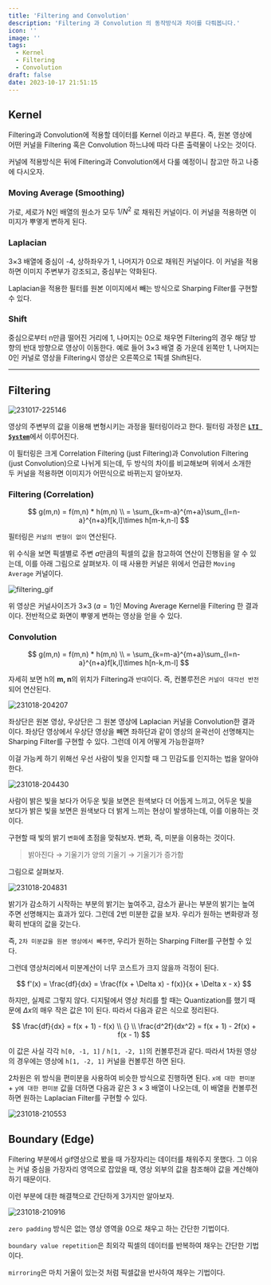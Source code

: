 ```yaml
---
title: 'Filtering and Convolution'
description: 'Filtering 과 Convolution 의 동작방식과 차이를 다뤄봅니다.'
icon: ''
image: ''
tags:
  - Kernel
  - Filtering
  - Convolution
draft: false
date: 2023-10-17 21:51:15
---
```


## Kernel

Filtering과 Convolution에 적용할 데이터를 Kernel 이라고 부른다.
즉, 원본 영상에 어떤 커널을 Filtering 혹은 Convolution 하느냐에 따라 다른 출력물이 나오는 것이다.

커널에 적용방식은 뒤에 Filtering과 Convolution에서 다룰 예정이니 참고만 하고 나중에 다시오자.

### Moving Average (Smoothing)

가로, 세로가 N인 배열의 원소가 모두 $1/N^2$ 로 채워진 커널이다.
이 커널을 적용하면 이미지가 뿌옇게 변하게 된다.

### Laplacian

3$\times$3 배열에 중심이 -4, 상하좌우가 1, 나머지가 0으로 채워진 커널이다.
이 커널을 적용하면 이미지 주변부가 강조되고, 중심부는 약화된다.

Laplacian을 적용한 필터를 원본 이미지에서 빼는 방식으로 Sharping Filter를 구현할 수 있다.

### Shift

중심으로부터 n만큼 떨어진 거리에 1, 나머지는 0으로 채우면 Filtering의 경우 해당 방향의 반대 방향으로 영상이 이동한다.
예로 들어 3$\times$3 배열 중 가운데 왼쪽만 1, 나머지는 0인 커널로 영상을 Filtering시 영상은 오른쪽으로 1픽셀 Shift된다.

---

## Filtering

![231017-225146](/posts/mid_05/231017-225146.png)

영상의 주변부의 값을 이용해 변형시키는 과정을 필터링이라고 한다.
필터링 과정은 [**`LTI System`**](https://wjlee611.github.io/blog/univ_com-vision/mid_02#lti-system)에서 이루어진다.

이 필터링은 크게 Correlation Filtering (just Filtering)과 Convolution Filtering (just Convolution)으로 나뉘게 되는데,
두 방식의 차이를 비교해보며 위에서 소개한 두 커널을 적용하면 이미지가 어떤식으로 바뀌는지 알아보자.

### Filtering (Correlation)

$$
g(m,n) = f(m,n) * h(m,n) \\
= \sum_{k=m-a}^{m+a}\sum_{l=n-a}^{n+a}f[k,l]\times h[m-k,n-l]
$$

필터링은 `커널의 변형이 없이` 연산된다.

위 수식을 보면 픽셀별로 주변 $a$만큼의 픽셀의 값을 참고하여 연산이 진행됨을 알 수 있는데, 이를 아래 그림으로 살펴보자.
이 때 사용한 커널은 위에서 언급한 `Moving Average` 커널이다.

![filtering_gif](/posts/mid_05/moving_average_filtering.gif)

위 영상은 커널사이즈가 3$\times$3 ($a=1$)인 Moving Average Kernel을 Filtering 한 결과이다.
전반적으로 화면이 뿌옇게 변하는 영상을 얻을 수 있다.  

### Convolution

$$
g(m,n) = f(m,n) * h(m,n) \\
= \sum_{k=m-a}^{m+a}\sum_{l=n-a}^{n+a}f[k,l]\times h[n-k,m-l]
$$

자세히 보면 h의 **m, n**의 위치가 Filtering과 `반대`이다.
즉, 컨볼루전은 `커널이 대각선 반전`되어 연산된다.

![231018-204207](/posts/mid_05/231018-204207.png)

좌상단은 원본 영상, 우상단은 그 원본 영상에 Laplacian 커널을 Convolution한 결과이다.
좌상단 영상에서 우상단 영상을 빼면 좌하단과 같이 영상의 윤곽선이 선명해지는 Sharping Filter를 구현할 수 있다.
그런데 이게 어떻게 가능한걸까?

이걸 가능케 하기 위해선 우선 사람이 빛을 인지할 때 그 민감도를 인지하는 법을 알아야 한다.

![231018-204430](/posts/mid_05/231018-204430.png)

사람이 밝은 빛을 보다가 어두운 빛을 보면은 원색보다 더 어둡게 느끼고,
어두운 빛을 보다가 밝은 빛을 보면은 원색보다 더 밝게 느끼는 현상이 발생하는데, 이를 이용하는 것이다.

구현할 때 빛의 밝기 `변화`에 초점을 맞춰보자.
변화, 즉, 미분을 이용하는 것이다.

> 밝아진다 &rarr; 기울기가 양의 기울기 &rarr; 기울기가 증가함

그림으로 살펴보자.

![231018-204831](/posts/mid_05/231018-204831.png)

밝기가 감소하기 시작하는 부분의 밝기는 높여주고, 감소가 끝나는 부분의 밝기는 높여주면 선명해지는 효과가 있다.
그런데 2번 미분한 값을 보자.
우리가 원하는 변화량과 정확히 반대의 값을 갖는다.

즉, `2차 미분값을 원본 영상에서 빼주면`, 우리가 원하는 Sharping Filter를 구현할 수 있다.

그런데 영상처리에서 미분계산이 너무 코스트가 크지 않을까 걱정이 된다.

$$
f'(x) = \frac{df}{dx} = \frac{f(x + \Delta x) - f(x)}{x + \Delta x - x}
$$

하지만, 실제로 그렇지 않다.
디지털에서 영상 처리를 할 때는 Quantization를 했기 때문에 $\Delta x$의 매우 작은 값은 1이 된다.
따라서 다음과 같은 식으로 정리된다.

$$
\frac{df}{dx} = f(x + 1) - f(x) \\
{} \\
\frac{d^2f}{dx^2} = f(x + 1) - 2f(x) + f(x - 1) 
$$

이 값은 사실 각각 `h[0, -1, 1]` / `h[1, -2, 1]`의 컨볼루전과 같다.
따라서 1차원 영상의 경우에는 영상에 `h[1, -2, 1]` 커널을 컨볼루전 하면 된다.

2차원은 위 방식을 편미분을 사용하여 비슷한 방식으로 진행하면 된다.
`x에 대한 편미분` + `y에 대한 편미분` 값을 더하면 다음과 같은 3 $\times$ 3 배열이 나오는데, 이 배열을 컨볼루전하면 원하는 Laplacian Filter를 구현할 수 있다.

![231018-210553](/posts/mid_05/231018-210553.png)

## Boundary (Edge)

Filtering 부분에서 gif영상으로 봤을 때 가장자리는 데이터를 채워주지 못했다.
그 이유는 커널 중심을 가장자리 영역으로 잡았을 때, 영상 외부의 값을 참조해야 값을 계산해야 하기 때문이다.

이런 부분에 대한 해결책으로 간단하게 3가지만 알아보자.

![231018-210916](/posts/mid_05/231018-210916.png)

`zero padding` 방식은 없는 영상 영역을 0으로 채우고 하는 간단한 기법이다.

`boundary value repetition`은 최외각 픽셀의 데이터를 반복하여 채우는 간단한 기법이다.

`mirroring`은 마치 거울이 있는것 처럼 픽셀값을 반사하여 채우는 기법이다.